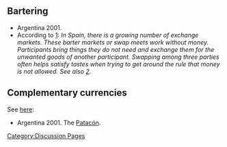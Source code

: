 [[Category:Discussion Pages]]

==Bartering==

* Argentina 2001.
* According to [http://en.wikipedia.org/wiki/Barter]: ''In Spain, there is a growing number of exchange markets. These barter markets or swap meets work without money. Participants bring things they do not need and exchange them for the unwanted goods of another participant. Swapping among three parties often helps satisfy tastes when trying to get around the rule that money is not allowed. See also [http://faircompanies.com/videos/view/barcelonas-barter-markets-an-antidote-to-overconsumption/]''.

==Complementary currencies==

See [http://en.wikipedia.org/wiki/Complementary_currency here]:

* Argentina 2001. The [http://en.wikipedia.org/wiki/Patacon Patacón].